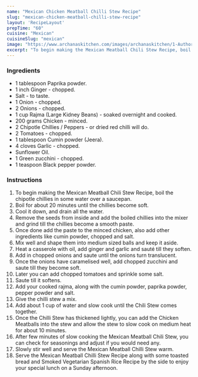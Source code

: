 ---
name: "Mexican Chicken Meatball Chilli Stew Recipe"
slug: "mexican-chicken-meatball-chilli-stew-recipe"
layout: 'RecipeLayout'
prepTime: "60"
cuisine: "Mexican"
cuisineSlug: "mexican"
image: "https://www.archanaskitchen.com/images/archanaskitchen/1-Author/sibyl-archanaskitchen.com/Mexican_Meatball_Chilli_Stew_Recipe_.jpg"
excerpt: "To begin making the Mexican Meatball Chili Stew Recipe, boil the chipotle chillies in some water over a saucepan"
---

### Ingredients

- 1 tablespoon Paprika powder.
- 1 inch Ginger - chopped.
- Salt - to taste.
- 1 Onion - chopped.
- 2 Onions - chopped.
- 1 cup Rajma (Large Kidney Beans) - soaked overnight and cooked.
- 200 grams Chicken - minced.
- 2 Chipotle Chillies / Peppers - or dried red chilli will do.
- 2 Tomatoes - chopped.
- 1 tablespoon Cumin powder (Jeera).
- 4 cloves Garlic - chopped.
- Sunflower Oil.
- 1 Green zucchini - chopped.
- 1 teaspoon Black pepper powder.

### Instructions

1. To begin making the Mexican Meatball Chili Stew Recipe, boil the chipotle chillies in some water over a saucepan.
1. Boil for about 20 minutes until the chillies become soft.
1. Cool it down, and drain all the water.
1. Remove the seeds from inside and add the boiled chillies into the mixer and grind till the chillies become a smooth paste.
1. Once done add the paste to the minced chicken, also add other ingredients like cumin powder, chopped and salt.
1. Mix well and shape them into medium sized balls and keep it aside.
1. Heat a casserole with oil, add ginger and garlic and sauté till they soften.
1. Add in chopped onions and saute until the onions turn translucent.
1. Once the onions have caramelised well, add chopped zucchini and saute till they become soft.
1. Later you can add chopped tomatoes and sprinkle some salt.
1. Saute till it softens.
1. Add your cooked rajma, along with the cumin powder, paprika powder, pepper powder and salt.
1. Give the chilli stew a mix.
1. Add about 1 cup of water and slow cook until the Chili Stew comes together.
1. Once the Chilli Stew has thickened lightly, you can add the Chicken Meatballs into the stew and allow the stew to slow cook on medium heat for about 10 minutes.
1. After few minutes of slow cooking the Mexican Meatball Chili Stew, you can check for seasonings and adjust if you would need any.
1. Slowly stir well and serve the Mexican Meatball Chilli Stew warm.
1. Serve the Mexican Meatball Chilli Stew Recipe along with some toasted bread and Smoked Vegetarian Spanish Rice Recipe by the side to enjoy your special lunch on a Sunday afternoon.
